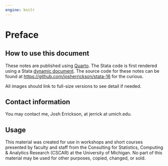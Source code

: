 ```yaml
---
engine: knitr
---
```


# Preface

## How to use this document

These notes are published using [Quarto](https://quarto.org). The Stata code is
first rendered using a Stata [dynamic
document](https://www.stata.com/manuals/rptdynamicdocumentsintro.pdf). The
source code for these notes can be found at
<https://github.com/josherrickson/stata-16> for the curious.

All images should link to full-size versions to see detail if needed.

## Contact information

You may contact me, Josh Errickson, at jerrick at umich.edu.

## Usage

This material was created for use in workshops and short courses presented by
faculty and staff from the Consulting for Statistics, Computing \& Analytics
Research (CSCAR) at the University of Michigan. No part of this material may be
used for other purposes, copied, changed, or sold.
